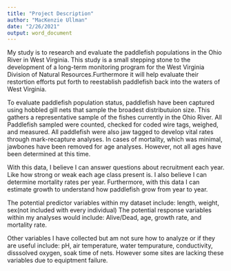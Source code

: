 ---
title: "Project Description"
author: "MacKenzie Ullman"
date: "2/26/2021"
output: word_document
---




My study is to research and evaluate the paddlefish populations in the Ohio River in West Virginia. This study is a small stepping stone to the development of a long-term monitoring program for the West Virginia Division of Natural Resources.Furthermore it will help evaluate their restortion efforts put forth to reestablish paddlefish back into the waters of West Virginia. 

To evaluate paddlefish population status, paddlefish have been captured using hobbled gill nets that sample the broadest distributuion size. This gathers a representative sample of the fishes currently in the Ohio River. All Paddlefish sampled were counted, checked for coded wire tags, weighed, and measured. All paddlefish were also jaw tagged to develop vital rates through mark-recapture analyses. In cases of mortality, which was minimal, jawbones have been removed for age analyses. However, not all ages have been determined at this time. 

With this data, I believe I can answer questions about recruitment each year. Like how strong or weak each age class present is. I also believe I can determine mortality rates per year. Furthermore, with this data I can estimate growth to understand how paddlefish grow from year to year. 

The potential predictor variables within my dataset include: length, weight, sex(not included with every individual) The potential response variables within my analyses would include: Alive/Dead, age, growth rate, and mortality rate. 

Other variables I have collected but am not sure how to analyze or if they are useful include: pH, air temperature, water tempurature, conductivity, disssolved oxygen, soak time of nets. However some sites are lacking these variables due to equiptment failure. 